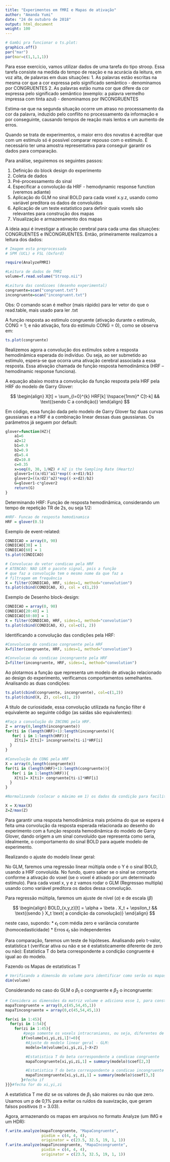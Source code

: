 ```yaml
---
title: "Experimentos em fMRI e Mapas de ativação"
author: "Amanda Yumi"
date: "24 de outubro de 2018"
output: html_document
weight: 100
---
```


```r
# Gambi pra funcionar o ts.plot:
graphics.off()
par("mar")
par(mar=c(1,1,1,1))
```

Para esse exercício, vamos utilizar dados de uma tarefa do tipo stroop. Essa tarefa consiste na medida do tempo de reação e na acurácia da leitura, em voz alta, de palavras em duas situações:
  1. As palavras estão escritas na mesma cor que a cor expressa pelo significado semântico - denominamos por CONGRUENTES
  2. As palavras estão numa cor que difere da cor expressa pelo significado semântico (exemplo: a palavra vermelho impressa com tinta azul) - denominamos por INCONGRUENTES
  
Estima-se que na segunda situação ocorre um atraso no processamento da cor da palavra, induzido pelo conflito no processamento da informação e por conseguinte, causando tempos de reação mais lentos e um aumento de erros. 

Quando se trata de experimentos, o maior erro dos novatos é acreditar que com um estímulo só é possível comparar repouso com o estímulo. É necessário ter uma amostra representativa para conseguir garantir os dados para comparação.

Para análise, seguiremos os seguintes passos:

1. Definição do block design do experimento 
2. Coleta de dados
3. Pré-processamento do sinal
4. Especificar a convolução da HRF - hemodynamic response function (veremos adiante)
5. Aplicação do GLM no sinal BOLD para cada voxel x.y.z, usando como variável preditora os dados de convoluídos
6. Aplicação de um teste estatístico para definir quais voxels são relevantes para construção dos mapas
7. Visualização e armazenamento dos mapas

A ideia aqui é investigar a ativação cerebral para cada uma das situações: CONGRUENTES e INCONGRUENTES. Então, primeiramente realizamos a leitura dos dados:

```r
# Imagem esta preprocessada
# SPM (UCL) e FSL (Oxford)

require(AnalyzeFMRI)

#Leitura de dados de fMRI
volume=f.read.volume("Stroop.nii")

#Leitura das condicoes (desenho experimental)
congruente=scan("congruent.txt")
incongruente=scan("incongruent.txt")
```
Obs: O comando scan é melhor (mais rápido) para ler vetor do que o read.table, mais usado para ler .txt

A função resposta ao estimulo congruente (ativação durante o estimulo, CONG = 1; e não ativação, fora do estímulo CONG = 0), como se observa em: 

```r
ts.plot(congruente)
```

Realizemos agora a convolução dos estímulos sobre a resposta hemodinâmica esperada do indivíduo. Ou seja, ao ser submetido ao estimulo, espera-se que ocorra uma ativação cerebral associada a essa resposta. Essa ativação chamada de função resposta hemodinâmica (HRF – hemodinamic response funciona).

A equação abaixo mostra a convolução da função resposta pela HRF pela HRF do modelo de Garry Glover:

$$
\begin{align}
X[t] = \sum_{l=0}^{k} HRF[k] \hspace{1mm}* C[t-k] && \text{(sendo C a condição)}
\end{align}
$$

Em código, essa função dada pelo modelo de Garry Glover faz duas curvas gaussianas e a HRF é a combinação linear dessas duas gaussianas. Os parâmetros já seguem por default:

```r
glover=function(HZ){
	a1=6
	a2=12
	b1=0.9
	b2=0.9
	d1=5.4
	d2=10.8
	c=0.35
	x=seq(0, 30, 1/HZ) # HZ is the Sampling Rate (Heartz)
	glover1=((x/d1)^a1)*exp((-x+d1)/b1)
	glover2=((x/d2)^a2)*exp((-x+d2)/b2)
	G=glover1-c*glover2
	return(G)
}
```

Determinando HRF: Função de resposta hemodinâmica, considerando um tempo de repetição TR de 2s, ou seja 1/2:

```r
#HRF- Funcao de resposta hemodinamica
HRF = glover(0.5)
```

Exemplo de event-related:
```r
CONDICAO = array(0, 90)
CONDICAO[30] = 1
CONDICAO[60] = 1
ts.plot(CONDICAO)

# Convolucao do vetor condicao pela HRF
# ATENCAO: NAO LER o pacote signal, pois a função
# que faz a convolução tem o mesmo nome da que faz a
# filtragem em frequência
X = filter(CONDICAO, HRF, sides=1, method="convolution")
ts.plot(cbind(CONDICAO, X), col = c(1,2))
```

Exemplo de Desenho block-design:
```r
CONDICAO = array(0, 90)
CONDICAO[20:40] = 1
CONDICAO[60:80] = 1
X = filter(CONDICAO, HRF, sides=1, method="convolution")
ts.plot(cbind(CONDICAO, X), col=c(1, 2))

```

Identificando a convolução das condições pela HRF:
```r
#Convolucao da condicao congruente pela HRF
X=filter(congruente, HRF, sides=1, method="convolution")

#Convolucao da condicao incongruente pela HRF
Z=filter(incongruente, HRF, sides=1, method="convolution")

```

Ao plotarmos a função que representa um modelo de ativação relacionado ao design do experimento, verificamos comportamentos semelhantes. Analisando as duas condições:

```r
ts.plot(cbind(congruente, incongruente), col=c(1,2))
ts.plot(cbind(X, Z), col=c(1, 2))
```

A título de curiosidade, essa convolução utilizada na função filter é equivalente ao seguinte código (as saídas são equivalentes):

```r
#Faça a convolução do INCONG pela HRF.
Z = array(0,length(incongruente))
for(ti in (length(HRF)+1):length(incongruente)){
   for( i in 1:length(HRF)){
    Z[ti]= Z[ti]+ incongruente[ti-i]*HRF[i]
  }
}

#Convolução do CONG pela HRF
X = array(0,length(congruente))
for(ti in (length(HRF)+1):length(congruente)){
   for( i in 1:length(HRF)){
    X[ti]= X[ti]+ congruente[ti-i]*HRF[i]
  }
}

#Normalizando (colocar o máximo em 1) os dados da condição para facilitar a interpretação. 

X = X/max(X)
Z=Z/max(Z)
```

Para garantir uma resposta hemodinâmica mais próxima do que se espera é feita uma convolução da resposta esperada relacionada ao desenho do experimento com a função resposta hemodinâmica do modelo de Garry Glover, dando origem a um sinal convoluído que representa como seria, idealmente, o comportamento do sinal BOLD para aquele modelo de experimento.

Realizando o ajuste do modelo linear geral:

No GLM, faremos uma regressão linear múltipla onde o Y é o sinal BOLD, usando a HRF convoluída. No fundo, quero saber se o sinal se comporta conforme a ativação do voxel (se o voxel é ativado por um determinado estímulo). Para cada voxel x, y e z vamos rodar o GLM (Regressao multipla) usando como variável preditora os dados dessa convolução.

Para regressão múltipla, faremos um ajuste de nível ($\alpha$) e de escala ($\beta$)

$$
\begin{align}
BOLD_{x,y,z}[t] = \alpha + \beta . X_t + \epsilon_t && \text{(sendo } X_t \text{ a condição da convolução)}
\end{align}
$$

neste caso, supondo:
* $\epsilon_t$ com média zero e variância constante (homocedasticidade)
* Erros $\epsilon_t$ são independentes

Para comparação, faremos um teste de hipóteses.
Analisando pelo t-valor, estatística t (verificar ativa ou não e se é estatisticamente diferente de zero ou não): Estatística T do beta correspondente a condição congruente é igual ao do modelo.


Fazendo os Mapas de estatisticas T


```r
# Verificando a dimensão do volume para identificar como serão os mapas:
dim(volume)
```

Considerando no caso do GLM o $\beta_1$ o congruente e $\beta_2$ o incongruente:

```r
# Considera as dimensões da matriz volume e adiciona esse 1, para construção do mapa
mapaTcongruente = array(0,c(45,54,45,1))
mapaTincongruente = array(0,c(45,54,45,1))

for(xi in 1:45){
  for(yi in 1:54){
    for(zi in 1:45){
        #pega somente os voxels intracranianos, ou seja, diferentes de zero:
       if(volume[xi,yi,zi,1]!=0){
         #Ajuste do modelo linear geral - GLM:
         modelo=lm(volume[xi,yi,zi,]~X+Z)

         #Estatistica T do beta correspondente a condicao congruente
         mapaTcongruente[xi,yi,zi,1] = summary(modelo)$coef[2,3]

         #Estatistica T do beta correspondente a condicao incongruente
         mapaTincongruente[xi,yi,zi,1] = summary(modelo)$coef[3,3]
       }#fecha if
}}}#fecha for do xi,yi,zi

```

A estatística T me diz se os valores de $\beta_1$ são maiores ou não que zero. Usamos um p de 0,1% para evitar os ruídos da suavização, que geram falsos positivos (t = 3.03).



Agora, armazenando os mapas em arquivos no formato Analyze (um IMG e um HDR):

```r
f.write.analyze(mapaTcongruente, "MapaCongruente", 
                pixdim = c(4, 4, 4),
                originator = c(23.5, 32.5, 19, 1, 1))
f.write.analyze(mapaTincongruente, "MapaIncongruente", 
                pixdim = c(4, 4, 4),
                originator = c(23.5, 32.5, 19, 1, 1))
```


